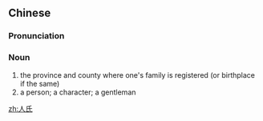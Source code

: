 ==Chinese==
{{zh-forms}}

===Pronunciation===
{{zh-pron
|m=rénshì
|c=jan4 si6
|cat=n
}}

===Noun===
{{zh-noun}}

# the province and county where one's family is registered (or birthplace if the same)
# a person; a character; a gentleman

[[zh:人氏]]